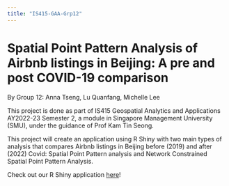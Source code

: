 ```yaml
---
title: "IS415-GAA-Grp12"
---
```


# **Spatial Point Pattern Analysis of Airbnb listings in Beijing: A pre and post COVID-19 comparison**

By Group 12: Anna Tseng, Lu Quanfang, Michelle Lee

This project is done as part of IS415 Geospatial Analytics and Applications AY2022-23 Semester 2, a module in Singapore Management University (SMU), under the guidance of Prof Kam Tin Seong.

This project will create an application using R Shiny with two main types of analysis that compares Airbnb listings in Beijing before (2019) and after (2022) Covid: Spatial Point Pattern analysis and Network Constrained Spatial Point Pattern Analysis.

Check out our R Shiny application [here](https://michellefaith.shinyapps.io/is415-grp12/)!

